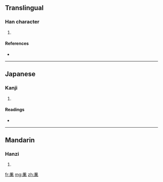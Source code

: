 ==Translingual==

===Han character===
{{Han char|rn=16|rad=几|as=10|sn=12|four=|canj=竹弓廿X金 (HNTXC)}}

# {{defn|Han|sort=几10}}

====References====
* {{Han ref|kx=0134.330|dkj=01792|hdz=10278.140|uh=51F2|ud=20978}}

----

==Japanese==

===Kanji===
{{ja-kanji|grade=|rs=几10}}

# {{defn|Japanese|sort=几10}}

====Readings====
* {{ja-readings|on=[[かん]] (kan), [[けん]] (ken)|kun=}}

----

==Mandarin==

===Hanzi===
{{cmn-hanzi|pin=[[gān]] ([[gan1]])|wg=kan<sup>1</sup>}}

# {{defn|Mandarin|sort=几10}}

[[fr:凲]]
[[mg:凲]]
[[zh:凲]]